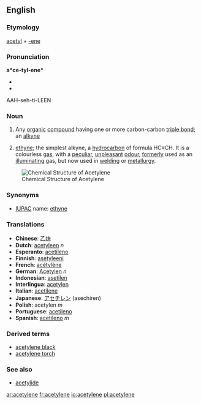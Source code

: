 {{see|acétylène}}
==English==

===Etymology===
[[acetyl]] + [[-ene]]

===Pronunciation===
'''a*ce-tyl-ene*'''
*{{IPA|//}}
*{{SAMPA|//}}
AAH-seh-ti-LEEN

===Noun===
{{en-noun}}

#{{chemistry}} Any [[organic]] [[compound]] having one or more carbon-carbon [[triple bond]]; an [[alkyne]]
# [[ethyne]]; the simplest alkyne, a [[hydrocarbon]] of formula HC≡CH. It is a colourless [[gas]], with a [[peculiar]], [[unpleasant]] [[odour]], [[formerly]] used as an [[illuminating]] gas, but now used in [[welding]] or [[metallurgy]].

[[Image:Ethyne.png|frame|right|Chemical Structure of Acetylene]]

===Synonyms===
*[[IUPAC]] name: [[ethyne]]

===Translations===
*'''Chinese''': [[乙炔]]
*'''Dutch''': [[acetyleen]] ''n''
*'''Esperanto''': [[acetileno]]
*'''Finnish''': [[asetyleeni]]
*'''French''': [[acétylène]] 
*'''German''': [[Acetylen]] ''n''
*'''Indonesian''': [[asetilen]] 
*'''Interlingua''': [[acetylen]] 
*'''Italian''': [[acetilene]] 
*'''Japanese''': [[アセチレン]] (asechiren)
*'''Polish''': acetylen ''m''
*'''Portuguese''': [[acetileno]] 
*'''Spanish''': [[acetileno]] ''m''

===Derived terms===
*[[acetylene black]]
*[[acetylene torch]]
===See also===
*[[acetylide]]

[[ar:acetylene]]
[[fr:acetylene]]
[[io:acetylene]]
[[pl:acetylene]]